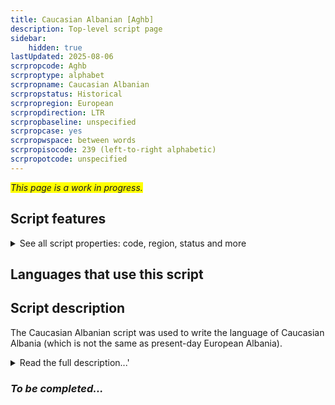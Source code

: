 ```yaml
---
title: Caucasian Albanian [Aghb]
description: Top-level script page
sidebar:
    hidden: true
lastUpdated: 2025-08-06
scrpropcode: Aghb
scrproptype: alphabet
scrpropname: Caucasian Albanian
scrpropstatus: Historical
scrpropregion: European
scrpropdirection: LTR
scrpropbaseline: unspecified
scrpropcase: yes
scrpropwspace: between words
scrpropisocode: 239 (left-to-right alphabetic)
scrpropotcode: unspecified
---
```


<span style='background-color:yellow'>_This page is a work in progress._</span>


## Script features

<details>
<summary> See all script properties: code, region, status and more</summary>
<ScriptInfo />
</details>

## Languages that use this script

<WsList script='Aghb' wsMax='5' />

## Script description

The Caucasian Albanian script was used  to write the language of Caucasian Albania (which is not the same as present-day European Albania).

<details><summary>Read the full description...'</summary>_Not yet available._</details>

### _To be completed..._

